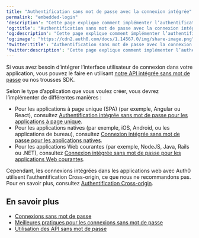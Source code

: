 ---
title: "Authentification sans mot de passe avec la connexion intégrée"
permalink: "embedded-login"
'description': "Cette page explique comment implémenter l’authentification sans mot de passe avec la Connexion universelle."
'og:title': "Authentification sans mot de passe avec la connexion intégrée"
'og:description': "Cette page explique comment implémenter l’authentification sans mot de passe avec la Connexion universelle."
'og:image': "https://cdn2.auth0.com/docs/1.14567.0/img/share-image.png"
'twitter:title': "Authentification sans mot de passe avec la connexion intégrée"
'twitter:description': "Cette page explique comment implémenter l’authentification sans mot de passe avec la Connexion universelle."
---

Si vous avez besoin d’intégrer l’interface utilisateur de connexion dans votre application, vous pouvez le faire en utilisant [notre API intégrée sans mot de passe](/docs/fr-ca/authenticate/passwordless/implement-login/embedded-login/relevant-api-endpoints) ou nos trousses SDK.

Selon le type d’application que vous voulez créer, vous devrez l’implémenter de différentes manières :

* Pour les applications à page unique (SPA) (par exemple, Angular ou React), consultez [Authentification intégrée sans mot de passe pour les applications à page unique](/docs/fr-ca/authenticate/passwordless/implement-login/embedded-login/spa).
* Pour les applications natives (par exemple, iOS, Android, ou les applications de bureau), consultez [Connexion intégrée sans mot de passe pour les applications natives](/docs/fr-ca/authenticate/passwordless/implement-login/embedded-login/native).
* Pour les applications Web courantes (par exemple, NodeJS, Java, Rails ou .NET), consultez [Connexion intégrée sans mot de passe pour les applications Web courantes](/docs/fr-ca/authenticate/passwordless/implement-login/embedded-login/webapps).

Cependant, les connexions intégrées dans les applications web avec Auth0 utilisent l’authentification Cross-origin, ce que nous ne recommandons pas. Pour en savoir plus, consultez [Authentification Cross-origin](/docs/fr-ca/authenticate/login/cross-origin-authentication).

## En savoir plus

* [Connexions sans mot de passe](/docs/fr-ca/authenticate/passwordless)
* [Meilleures pratiques pour les connexions sans mot de passe](/docs/fr-ca/authenticate/passwordless/best-practices)
* [Utilisation des API sans mot de passe](/docs/fr-ca/authenticate/passwordless/implement-login/embedded-login/relevant-api-endpoints)